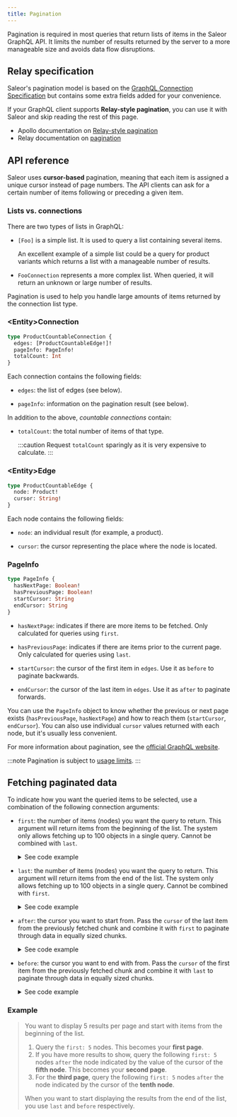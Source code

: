 ```yaml
---
title: Pagination
---
```


Pagination is required in most queries that return lists of items in the Saleor GraphQL API. It limits the number of results returned by the server to a more manageable size and avoids data flow disruptions.

## Relay specification

Saleor's pagination model is based on the [GraphQL Connection Specification](https://facebook.github.io/relay/graphql/connections.htm) but contains some extra fields added for your convenience.

If your GraphQL client supports **Relay-style pagination**, you can use it with Saleor and skip reading the rest of this page.

- Apollo documentation on [Relay-style pagination](https://www.apollographql.com/docs/react/pagination/cursor-based/#relay-style-cursor-pagination)
- Relay documentation on [pagination](https://relay.dev/docs/guided-tour/list-data/pagination/)

## API reference

Saleor uses **cursor-based** pagination, meaning that each item is assigned a unique cursor instead of page numbers. The API clients can ask for a certain number of items following or preceding a given item.

### Lists vs. connections

There are two types of lists in GraphQL:

- `[Foo]` is a simple list. It is used to query a list containing several items.

  An excellent example of a simple list could be a query for product variants which returns a list with a manageable number of results.

- `FooConnection` represents a more complex list. When queried, it will return an unknown or large number of results.

Pagination is used to help you handle large amounts of items returned by the connection list type.

### &lt;Entity&gt;Connection

```graphql
type ProductCountableConnection {
  edges: [ProductCountableEdge!]!
  pageInfo: PageInfo!
  totalCount: Int
}
```

Each connection contains the following fields:

- `edges`: the list of edges (see below).

- `pageInfo`: information on the pagination result (see below).

In addition to the above, _countable connections_ contain:

- `totalCount`: the total number of items of that type.

  :::caution
  Request `totalCount` sparingly as it is very expensive to calculate.
  :::

### &lt;Entity&gt;Edge

```graphql
type ProductCountableEdge {
  node: Product!
  cursor: String!
}
```

Each node contains the following fields:

- `node`: an individual result (for example, a product).

- `cursor`: the cursor representing the place where the node is located.

### PageInfo

```graphql
type PageInfo {
  hasNextPage: Boolean!
  hasPreviousPage: Boolean!
  startCursor: String
  endCursor: String
}
```

- `hasNextPage`: indicates if there are more items to be fetched. Only calculated for queries using `first`.

- `hasPreviousPage`: indicates if there are items prior to the current page. Only calculated for queries using `last`.

- `startCursor`: the cursor of the first item in `edges`. Use it as `before` to paginate backwards.

- `endCursor`: the cursor of the last item in `edges`. Use it as `after` to paginate forwards.

You can use the `PageInfo` object to know whether the previous or next page exists (`hasPreviousPage`, `hasNextPage`) and how to reach them (`startCursor`, `endCursor`). You can also use individual `cursor` values returned with each node, but it's usually less convenient.

For more information about pagination, see the [official GraphQL website](https://graphql.org/learn/pagination/).

:::note
Pagination is subject to [usage limits](./usage-limits.mdx).
:::

## Fetching paginated data

To indicate how you want the queried items to be selected, use a combination of the following connection arguments:

- `first`: the number of items (nodes) you want the query to return. This argument will return items from the beginning of the list. The system only allows fetching up to 100 objects in a single query. Cannot be combined with `last`.

  <details>

  <summary>See code example</summary>

  ```graphql
  query {
    // highlight-next-line
    products(first: 10) {
      edges {
        node {
          id
          name
        }
      }
    }
  }
  ```

  </details>

- `last`: the number of items (nodes) you want the query to return. This argument will return items from the end of the list. The system only allows fetching up to 100 objects in a single query. Cannot be combined with `first`.

  <details>

  <summary>See code example</summary>

  ```graphql
  query {
    // highlight-next-line
    products(last: 10) {
      edges {
        node {
          id
          name
        }
      }
    }
  }
  ```

  </details>

- `after`: the cursor you want to start from. Pass the `cursor` of the last item from the previously fetched chunk and combine it with `first` to paginate through data in equally sized chunks.

  <details>

  <summary>See code example</summary>

  ```graphql
  query {
    // highlight-next-line
    products(first: 10, after: "YXJyYXljb25uZWN0aW9uOjA=") {
      edges {
        node {
          id
          name
        }
      }
    }
  }
  ```

  </details>

- `before`: the cursor you want to end with from. Pass the `cursor` of the first item from the previously fetched chunk and combine it with `last` to paginate through data in equally sized chunks.

  <details>

  <summary>See code example</summary>

  ```graphql
  query {
    // highlight-next-line
    products(last: 10, before: "YXJyYXljb25uZWN0aW9uOjQ==") {
      edges {
        node {
          id
          name
        }
      }
    }
  }
  ```

  </details>

### Example

> You want to display 5 results per page and start with items from the beginning of the list.
>
> 1.  Query the `first: 5` nodes. This becomes your **first page**.
> 2.  If you have more results to show, query the following `first: 5` nodes `after` the node indicated by the value of the cursor of the **fifth node**. This becomes your **second page**.
> 3.  For the **third page**, query the following `first: 5` nodes `after` the node indicated by the cursor of the **tenth node**.
>
> When you want to start displaying the results from the end of the list, you use `last` and `before` respectively.

